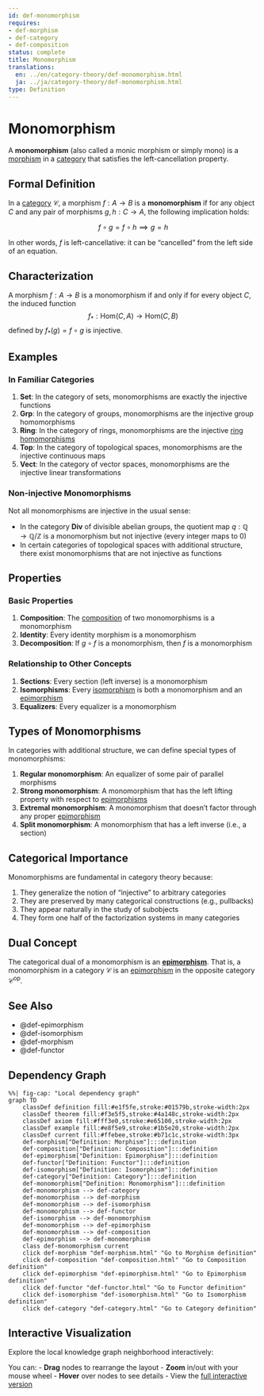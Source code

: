 ```yaml
---
id: def-monomorphism
requires:
- def-morphism
- def-category
- def-composition
status: complete
title: Monomorphism
translations:
  en: ../en/category-theory/def-monomorphism.html
  ja: ../ja/category-theory/def-monomorphism.html
type: Definition
---
```


# Monomorphism {#def-monomorphism}

A **monomorphism** (also called a monic morphism or simply mono) is a [morphism](def-morphism.qmd) in a [category](def-category.qmd) that satisfies the left-cancellation property.

## Formal Definition

In a [category](def-category.qmd) $\mathcal{C}$, a morphism $f: A \to B$ is a **monomorphism** if for any object $C$ and any pair of morphisms $g, h: C \to A$, the following implication holds:

$$f \circ g = f \circ h \implies g = h$$

In other words, $f$ is left-cancellative: it can be "cancelled" from the left side of an equation.

## Characterization

A morphism $f: A \to B$ is a monomorphism if and only if for every object $C$, the induced function
$$f_*: \text{Hom}(C, A) \to \text{Hom}(C, B)$$
defined by $f_*(g) = f \circ g$ is injective.

## Examples

### In Familiar Categories

1. **Set**: In the category of sets, monomorphisms are exactly the injective functions
2. **Grp**: In the category of groups, monomorphisms are the injective group homomorphisms
3. **Ring**: In the category of rings, monomorphisms are the injective [ring homomorphisms](../algebra/def-ring-homomorphism.qmd)
4. **Top**: In the category of topological spaces, monomorphisms are the injective continuous maps
5. **Vect**: In the category of vector spaces, monomorphisms are the injective linear transformations

### Non-injective Monomorphisms

Not all monomorphisms are injective in the usual sense:

- In the category **Div** of divisible abelian groups, the quotient map $q: \mathbb{Q} \to \mathbb{Q}/\mathbb{Z}$ is a monomorphism but not injective (every integer maps to 0)
- In certain categories of topological spaces with additional structure, there exist monomorphisms that are not injective as functions

## Properties

### Basic Properties

1. **Composition**: The [composition](def-composition.qmd) of two monomorphisms is a monomorphism
2. **Identity**: Every identity morphism is a monomorphism
3. **Decomposition**: If $g \circ f$ is a monomorphism, then $f$ is a monomorphism

### Relationship to Other Concepts

1. **Sections**: Every section (left inverse) is a monomorphism
2. **Isomorphisms**: Every [isomorphism](def-isomorphism.qmd) is both a monomorphism and an [epimorphism](def-epimorphism.qmd)
3. **Equalizers**: Every equalizer is a monomorphism

## Types of Monomorphisms

In categories with additional structure, we can define special types of monomorphisms:

1. **Regular monomorphism**: An equalizer of some pair of parallel morphisms
2. **Strong monomorphism**: A monomorphism that has the left lifting property with respect to [epimorphisms](def-epimorphism.qmd)
3. **Extremal monomorphism**: A monomorphism that doesn't factor through any proper [epimorphism](def-epimorphism.qmd)
4. **Split monomorphism**: A monomorphism that has a left inverse (i.e., a section)

## Categorical Importance

Monomorphisms are fundamental in category theory because:

1. They generalize the notion of "injective" to arbitrary categories
2. They are preserved by many categorical constructions (e.g., pullbacks)
3. They appear naturally in the study of subobjects
4. They form one half of the factorization systems in many categories

## Dual Concept

The categorical dual of a monomorphism is an **[epimorphism](def-epimorphism.qmd)**. That is, a monomorphism in a category $\mathcal{C}$ is an [epimorphism](def-epimorphism.qmd) in the opposite category $\mathcal{C}^{\text{op}}$.

## See Also

- @def-epimorphism
- @def-isomorphism
- @def-morphism
- @def-functor

## Dependency Graph

```mermaid
%%| fig-cap: "Local dependency graph"
graph TD
    classDef definition fill:#e1f5fe,stroke:#01579b,stroke-width:2px
    classDef theorem fill:#f3e5f5,stroke:#4a148c,stroke-width:2px
    classDef axiom fill:#fff3e0,stroke:#e65100,stroke-width:2px
    classDef example fill:#e8f5e9,stroke:#1b5e20,stroke-width:2px
    classDef current fill:#ffebee,stroke:#b71c1c,stroke-width:3px
    def-morphism["Definition: Morphism"]:::definition
    def-composition["Definition: Composition"]:::definition
    def-epimorphism["Definition: Epimorphism"]:::definition
    def-functor["Definition: Functor"]:::definition
    def-isomorphism["Definition: Isomorphism"]:::definition
    def-category["Definition: Category"]:::definition
    def-monomorphism["Definition: Monomorphism"]:::definition
    def-monomorphism --> def-category
    def-monomorphism --> def-morphism
    def-monomorphism --> def-isomorphism
    def-monomorphism --> def-functor
    def-isomorphism --> def-monomorphism
    def-monomorphism --> def-epimorphism
    def-monomorphism --> def-composition
    def-epimorphism --> def-monomorphism
    class def-monomorphism current
    click def-morphism "def-morphism.html" "Go to Morphism definition"
    click def-composition "def-composition.html" "Go to Composition definition"
    click def-epimorphism "def-epimorphism.html" "Go to Epimorphism definition"
    click def-functor "def-functor.html" "Go to Functor definition"
    click def-isomorphism "def-isomorphism.html" "Go to Isomorphism definition"
    click def-category "def-category.html" "Go to Category definition"
```

## Interactive Visualization

Explore the local knowledge graph neighborhood interactively:

::: {.graph-viz data-id="def-monomorphism" data-width="700" data-height="500"}
:::

You can:
- **Drag** nodes to rearrange the layout
- **Zoom** in/out with your mouse wheel
- **Hover** over nodes to see details
- View the [full interactive version](../../output/interactive/en/def-monomorphism.html){target="_blank"}
